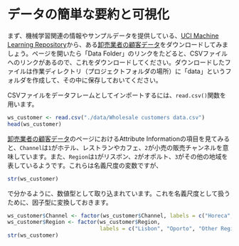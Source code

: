 # データの簡単な要約と可視化{#datavis_summary}

まず、機械学習関連の情報やサンプルデータを提供している、[UCI Machine Learning Repository](http://archive.ics.uci.edu/ml/)から、ある[卸売業者の顧客データ](http://archive.ics.uci.edu/ml/datasets/Wholesale+customers)をダウンロードしてみましょう。ページを開いたら「Data Folder」のリンクをたどると、CSVファイルへのリンクがあるので、これをダウンロードしてください。ダウンロードしたファイルは作業ディレクトリ（プロジェクトフォルダの場所）に「data」というフォルダを作成して、その中に保存しておいてください。

CSVファイルをデータフレームとしてインポートするには、`read.csv()`関数を用います。

```r
ws_customer <- read.csv("./data/Wholesale customers data.csv")
head(ws_customer)
```

[卸売業者の顧客データ](http://archive.ics.uci.edu/ml/datasets/Wholesale+customers)のページにおけるAttribute Informationの項目を見てみると、`Channel`は`1`がホテル、レストランやカフェ、`2`が小売の販売チャンネルを意味しています。また、`Region`は`1`がリスボン、`2`がオポルト、`3`がその他の地域を表しているようです。これらは名義尺度の変数ですが、

```r
str(ws_customer)
```

で分かるように、数値型として取り込まれています。これを名義尺度として扱うために、因子型に変換しておきます。

```r
ws_customer$Channel <- factor(ws_customer$Channel, labels = c("Horeca", "Retail"))
ws_customer$Region <- factor(ws_customer$Region,
                             labels = c("Lisbon", "Oporto", "Other Region"))
str(ws_customer)
```

